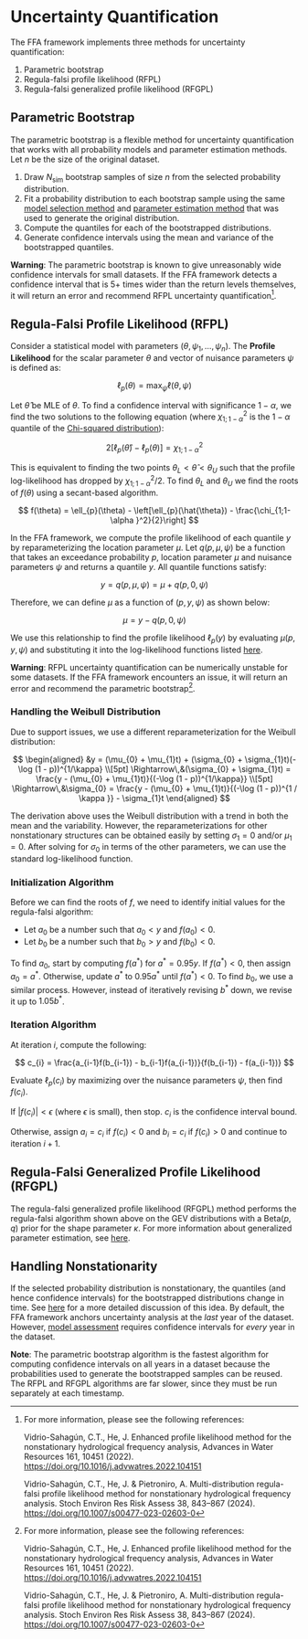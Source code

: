 # Uncertainty Quantification

The FFA framework implements three methods for uncertainty quantification: 

1. Parametric bootstrap
2. Regula-falsi profile likelihood (RFPL)
2. Regula-falsi generalized profile likelihood (RFGPL)

## Parametric Bootstrap

The parametric bootstrap is a flexible method for uncertainty quantification that works with all probability models and parameter estimation methods. Let $n$ be the size of the original dataset.

1. Draw $N_{\text{sim}}$ bootstrap samples of size $n$ from the selected probability distribution.
2. Fit a probability distribution to each bootstrap sample using the same [model selection method](model-selection.md) and [parameter estimation method](parameter-estimation.md) that was used to generate the original distribution.
3. Compute the quantiles for each of the bootstrapped distributions. 
4. Generate confidence intervals using the mean and variance of the bootstrapped quantiles.

**Warning**: The parametric bootstrap is known to give unreasonably wide confidence intervals for small datasets. 
If the FFA framework detects a confidence interval that is 5+ times wider than the return levels themselves, it will return an error and recommend RFPL uncertainty quantification[^1].

## Regula-Falsi Profile Likelihood (RFPL)

Consider a statistical model with parameters $(\theta, \psi_{1}, \dots, \psi_{n})$.
The **Profile Likelihood** for the scalar parameter $\theta$ and vector of nuisance parameters $\psi$ is defined as:

$$
\ell_{p}(\theta) = \max_{\psi } \ell(\theta , \psi)
$$ 

Let $\hat{\theta}$ be MLE of $\theta$.
To find a confidence interval with significance $1-\alpha$, we find the two solutions to the following equation (where $\chi_{1;1-\alpha}^2$ is the $1-\alpha$ quantile of the [Chi-squared distribution](https://en.wikipedia.org/wiki/Chi-squared_distribution)):

$$
2[\ell_{p}(\hat{\theta }) - \ell_{p}(\theta )] = \chi_{1;1-\alpha }^2
$$ 

This is equivalent to finding the two points $\theta_{L} < \hat{\theta} < \theta_{U}$ such that the profile log-likelihood has dropped by $\chi _{1;1-\alpha }^2 / 2$.
To find $\theta_{L}$ and $\theta_{U}$ we find the roots of $f(\theta)$ using a secant-based algorithm.

$$
f(\theta) = \ell_{p}(\theta) - \left[\ell_{p}(\hat{\theta}) - \frac{\chi_{1;1-\alpha }^2}{2}\right]
$$ 

In the FFA framework, we compute the profile likelihood of each quantile $y$ by reparameterizing the location parameter $\mu$.
Let $q(p, \mu, \psi)$ be a function that takes an exceedance probability $p$, location parameter $\mu$ and nuisance parameters $\psi$ and returns a quantile $y$.
All quantile functions satisfy: 

$$
y = q(p, \mu, \psi) = \mu + q(p, 0, \psi)
$$

Therefore, we can define $\mu$ as a function of $(p, y, \psi)$ as shown below:

$$
\mu = y - q(p, 0, \psi)
$$ 

We use this relationship to find the profile likelihood $\ell_{p}(y)$ by evaluating $\mu(p, y, \psi)$ and substituting it into the log-likelihood functions listed [here](parameter-estimation.md#maximum-likelihood-mle).

**Warning**: RFPL uncertainty quantification can be numerically unstable for some datasets. 
If the FFA framework encounters an issue, it will return an error and recommend the parametric bootstrap[^1].

### Handling the Weibull Distribution

Due to support issues, we use a different reparameterization for the Weibull distribution:

$$
\begin{aligned}
&y = (\mu_{0} + \mu_{1}t) + (\sigma_{0} + \sigma_{1}t)(-\log (1 - p))^{1/\kappa}  \\[5pt]
\Rightarrow\,&(\sigma_{0} + \sigma_{1}t) = \frac{y - (\mu_{0} + \mu_{1}t)}{(-\log (1 - p))^{1/\kappa}} \\[5pt]
\Rightarrow\,&\sigma_{0} = \frac{y - (\mu_{0} + \mu_{1}t)}{(-\log (1 - p))^{1 / \kappa }} - \sigma_{1}t
\end{aligned}
$$

The derivation above uses the Weibull distribution with a trend in both the mean and the variability.
However, the reparameterizations for other nonstationary structures can be obtained easily by setting $\sigma_{1} = 0$ and/or $\mu_{1} = 0$.
After solving for $\sigma_{0}$ in terms of the other parameters, we can use the standard log-likelihood function.

### Initialization Algorithm

Before we can find the roots of $f$, we need to identify initial values for the regula-falsi algorithm:

- Let $a_{0}$ be a number such that $a_{0} < y$ and $f(a_{0}) < 0$.
- Let $b_{0}$ be a number such that $b_{0} > y$ and $f(b_{0}) < 0$.

To find $a_{0}$, start by computing $f(a^{*})$ for $a^{*} = 0.95y$. 
If $f(a^{*}) < 0$, then assign $a_{0} = a^{*}$.
Otherwise, update $a^{*}$ to $0.95a^{*}$ until $f(a^{*}) < 0$. 
To find $b_{0}$, we use a similar process.
However, instead of iteratively revising $b^{*}$ down, we revise it up to $1.05b^{*}$.

### Iteration Algorithm

At iteration $i$, compute the following:

$$
c_{i} = \frac{a_{i-1}f(b_{i-1}) - b_{i-1}f(a_{i-1})}{f(b_{i-1}) - f(a_{i-1})}
$$ 

Evaluate $\ell_{p}(c_{i})$ by maximizing over the nuisance parameters $\psi$, then find $f(c_{i})$.

If $|f(c_{i})| < \epsilon$ (where $\epsilon$ is small), then stop. $c_{i}$ is the confidence interval bound.

Otherwise, assign $a_{i} = c_{i}$ if $f(c_{i}) < 0$ and $b_{i} = c_{i}$ if $f(c_{i}) > 0$ and continue to iteration $i + 1$.

## Regula-Falsi Generalized Profile Likelihood (RFGPL)

The regula-falsi generalized profile likelihood (RFGPL) method performs the regula-falsi algorithm shown above on the GEV distributions with a $\text{Beta}(p, q)$ prior for the shape parameter $\kappa$.
For more information about generalized parameter estimation, see [here](parameter-estimation.md#generalized-maximum-likelihood-gmle).

## Handling Nonstationarity

If the selected probability distribution is nonstationary, the quantiles (and hence confidence intervals) for the bootstrapped distributions change in time.
See [here](ffa-introduction.md#handling-nonstationarity) for a more detailed discussion of this idea.
By default, the FFA framework anchors uncertainty analysis at the *last* year of the dataset. 
However, [model assessment](model-assessment.md) requires confidence intervals for *every* year in the dataset.

**Note**: The parametric bootstrap algorithm is the fastest algorithm for computing confidence intervals on all years in a dataset because the probabilities used to generate the bootstrapped samples can be reused.
The RFPL and RFGPL algorithms are far slower, since they must be run separately at each timestamp.

[^1]: For more information, please see the following references:

    Vidrio-Sahagún, C.T., He, J. Enhanced profile likelihood method for the nonstationary hydrological frequency analysis, Advances in Water Resources 161, 10451 (2022). [https://doi.org/10.1016/j.advwatres.2022.104151](https://doi.org/10.1016/j.advwatres.2022.104151)

    Vidrio-Sahagún, C.T., He, J. & Pietroniro, A. Multi-distribution regula-falsi profile likelihood method for nonstationary hydrological frequency analysis. Stoch Environ Res Risk Assess 38, 843–867 (2024). [https://doi.org/10.1007/s00477-023-02603-0](https://doi.org/10.1007/s00477-023-02603-0)


